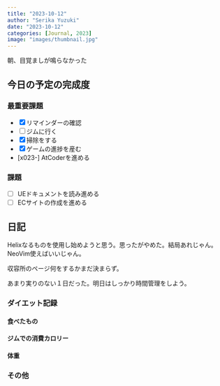 ```yaml
---
title: "2023-10-12"
author: "Serika Yuzuki"
date: "2023-10-12"
categories: [Journal, 2023]
image: "images/thumbnail.jpg"
---
```


朝、目覚ましが鳴らなかった

## 今日の予定の完成度

### 最重要課題

- [x] リマインダーの確認
- [ ] ジムに行く
- [x] 掃除をする
- [x] ゲームの進捗を産む
- [x023-] AtCoderを進める

### 課題

- [ ] UEドキュメントを読み進める
- [ ] ECサイトの作成を進める

## 日記

Helixなるものを使用し始めようと思う。思ったがやめた。結局あれじゃん。NeoVim使えばいいじゃん。

収容所のページ何をするかまだ決まらず。

あまり実りのない１日だった。明日はしっかり時間管理をしよう。

### ダイエット記録

#### 食べたもの

#### ジムでの消費カロリー

#### 体重

### その他